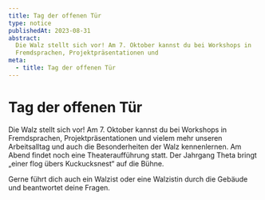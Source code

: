 ```yaml
---
title: Tag der offenen Tür
type: notice
publishedAt: 2023-08-31
abstract:
  Die Walz stellt sich vor! Am 7. Oktober kannst du bei Workshops in
  Fremdsprachen, Projektpräsentationen und
meta:
  - title: Tag der offenen Tür
---
```


# Tag der offenen Tür

Die Walz stellt sich vor! Am 7. Oktober kannst du bei Workshops in
Fremdsprachen, Projektpräsentationen und vielem mehr unseren Arbeitsalltag und
auch die Besonderheiten der Walz kennenlernen. Am Abend findet noch eine
Theateraufführung statt. Der Jahrgang Theta bringt „einer flog übers
Kuckucksnest“ auf die Bühne.

Gerne führt dich auch ein Walzist oder eine Walzistin durch die Gebäude und
beantwortet deine Fragen.
